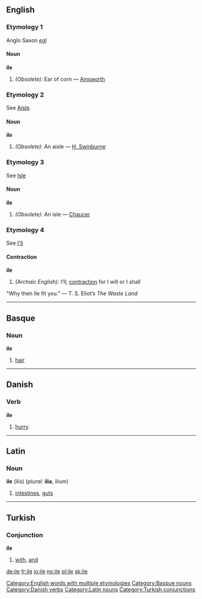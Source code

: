 ==English==

===Etymology 1===
Anglo Saxon ''[[egl]]''

====Noun====
'''ile'''

#''(Obsolete):'' Ear of corn &mdash; [[Ainsworth]]

===Etymology 2===
See [[Aisle]].

====Noun====
'''ile'''

#''(Obsolete):'' An aisle &mdash; [[H. Swinburne]]

===Etymology 3===
See [[Isle]]

====Noun====
'''ile'''

#''(Obsolete):'' An isle &mdash; [[Chaucer]]

===Etymology 4===
See [[I'll]]

====Contraction====
'''ile'''

#''(Archaic English):'' I’ll; [[contraction]] for I will or I shall
"Why then Ile fit you." &mdash; T. S. Eliot’s <i>The Waste Land</i>

[[Category:English words with multiple etymologies]]


----

==Basque==
===Noun===
'''ile'''

# [[hair]]

[[Category:Basque nouns]]


----

==Danish==

===Verb===
'''ile'''

# [[hurry]]

[[Category:Danish verbs]]


----


==Latin==

===Noun===
'''ile''' (ilis) {{n}} (''plural:'' '''ilia''', ilium)

# [[intestines]], [[guts]]

[[Category:Latin nouns]]


----

==Turkish==

===Conjunction===
'''ile'''

# [[with]], [[and]]

[[Category:Turkish conjunctions]]

[[de:ile]]
[[fr:ile]]
[[io:ile]]
[[no:ile]]
[[pl:ile]]
[[sk:ile]]